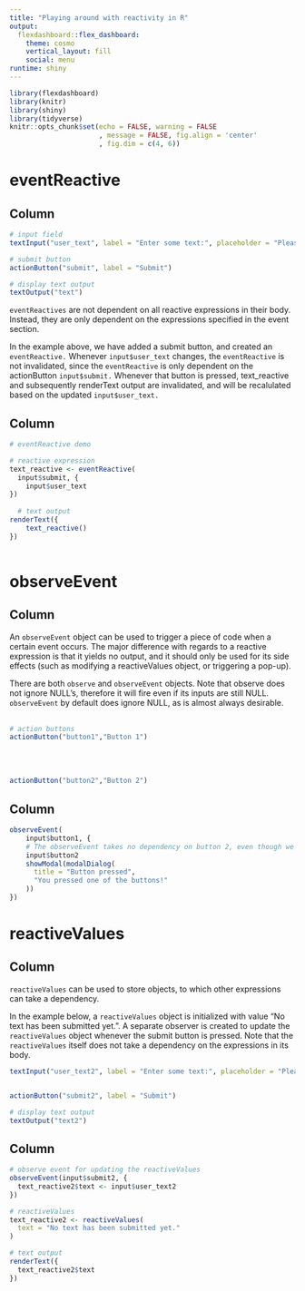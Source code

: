 ```yaml
---
title: "Playing around with reactivity in R"
output:
  flexdashboard::flex_dashboard:
    theme: cosmo
    vertical_layout: fill
    social: menu
runtime: shiny
---
```


```r
library(flexdashboard)
library(knitr)
library(shiny)
library(tidyverse)
knitr::opts_chunk$set(echo = FALSE, warning = FALSE
                      , message = FALSE, fig.align = 'center'
                      , fig.dim = c(4, 6))
```


eventReactive
=====================================
Column {.sidebar}
-----------------------------------------------------------------------

```r
# input field
textInput("user_text", label = "Enter some text:", placeholder = "Please enter some text.")

# submit button
actionButton("submit", label = "Submit")

# display text output
textOutput("text")
```

<!-- reactive, reactiveValue and eventReactive are various kinds of reactive expressions in Shiny. They yield output which can be used as input in other expressions, which will in turn take a dependency on the reactive expression. -->

<!-- observe and observeEvent are similar to reactive expressions. The big difference is that the observers do not yield any output and thus they are only useful for their side effects. -->


```eventReactives``` are not dependent on all reactive expressions in their body. Instead, they are only dependent on the expressions specified in the event section.

In the example above, we have added a submit button, and created an ```eventReactive.``` Whenever ```input$user_text``` changes, the ```eventReactive``` is not invalidated, since the ```eventReactive``` is only dependent on the actionButton ```input$submit.``` Whenever that button is pressed, text_reactive and subsequently renderText output are invalidated, and will be recalulated based on the updated  ```input$user_text.```



Column
-----------------------------------------------------------------------
```r
# eventReactive demo

# reactive expression
text_reactive <- eventReactive( 
  input$submit, {
    input$user_text
})
  
  # text output
renderText({
    text_reactive()
})
  
```


observeEvent
=====================================
Column {.sidebar}
-----------------------------------------------------------------------
An ```observeEvent``` object can be used to trigger a piece of code when a certain event occurs. The major difference with regards to a reactive expression is that it yields no output, and it should only be used for its side effects (such as modifying a reactiveValues object, or triggering a pop-up).

There are both ```observe``` and ```observeEvent``` objects. Note that observe does not ignore NULL's, therefore it will fire even if its inputs are still NULL. ```observeEvent``` by default does ignore NULL, as is almost always desirable.
<br>
<br>
```r
# action buttons
actionButton("button1","Button 1")
```
<br>
<br>
```r
actionButton("button2","Button 2")
```

Column
-----------------------------------------------------------------------

```r
observeEvent(
    input$button1, {
    # The observeEvent takes no dependency on button 2, even though we refer to the input in the following line.
    input$button2  
    showModal(modalDialog(
      title = "Button pressed",
      "You pressed one of the buttons!"
    ))
})
```


reactiveValues
=====================================
Column {.sidebar}
-----------------------------------------------------------------------
```reactiveValues``` can be used to store objects, to which other expressions can take a dependency.

In the example below, a ```reactiveValues``` object is initialized with value "No text has been submitted yet.". A separate observer is created to update the ```reactiveValues``` object whenever the submit button is pressed. Note that the ```reactiveValues``` itself does not take a dependency on the expressions in its body.


```r
textInput("user_text2", label = "Enter some text:", placeholder = "Please enter some text.")


actionButton("submit2", label = "Submit")

# display text output
textOutput("text2")
```


Column
-----------------------------------------------------------------------

```r
# observe event for updating the reactiveValues
observeEvent(input$submit2, {
  text_reactive2$text <- input$user_text2
})

# reactiveValues
text_reactive2 <- reactiveValues(
  text = "No text has been submitted yet."
)

# text output
renderText({
  text_reactive2$text
})
```